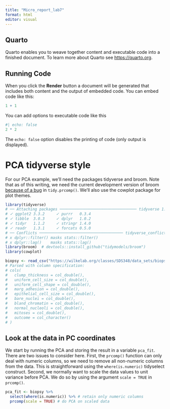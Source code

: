 ```yaml
---
title: "Micro_report_lab7"
format: html
editor: visual
---
```


## Quarto

Quarto enables you to weave together content and executable code into a finished document. To learn more about Quarto see <https://quarto.org>.

## Running Code

When you click the **Render** button a document will be generated that includes both content and the output of embedded code. You can embed code like this:

```r
1 + 1
```

You can add options to executable code like this

```r
#| echo: false
2 * 2
```

The `echo: false` option disables the printing of code (only output is displayed).

# PCA tidyverse style

For our PCA example, we'll need the packages tidyverse and broom. Note that as of this writing, we need the current development version of broom [because of a bug](https://github.com/tidymodels/broom/issues/923) in `tidy.prcomp()`. We'll also use the cowplot package for plot themes.

```r
library(tidyverse)
# ── Attaching packages ────────────────────────────────── tidyverse 1.3.0 ──
# ✓ ggplot2 3.3.2     ✓ purrr   0.3.4
# ✓ tibble  3.0.3     ✓ dplyr   1.0.2
# ✓ tidyr   1.1.2     ✓ stringr 1.4.0
# ✓ readr   1.3.1     ✓ forcats 0.5.0
# ── Conflicts ───────────────────────────────────── tidyverse_conflicts() ──
# x dplyr::filter() masks stats::filter()
# x dplyr::lag()    masks stats::lag()
library(broom)  # devtools::install_github("tidymodels/broom")
library(cowplot)
```

```r
biopsy <- read_csv("https://wilkelab.org/classes/SDS348/data_sets/biopsy.csv")
# Parsed with column specification:
# cols(
#   clump_thickness = col_double(),
#   uniform_cell_size = col_double(),
#   uniform_cell_shape = col_double(),
#   marg_adhesion = col_double(),
#   epithelial_cell_size = col_double(),
#   bare_nuclei = col_double(),
#   bland_chromatin = col_double(),
#   normal_nucleoli = col_double(),
#   mitoses = col_double(),
#   outcome = col_character()
# )

```

## Look at the data in PC coordinates

We start by running the PCA and storing the result in a variable `pca_fit`. There are two issues to consider here. First, the `prcomp()` function can only deal with numeric columns, so we need to remove all non-numeric columns from the data. This is straightforward using the `where(is.numeric)` tidyselect construct. Second, we normally want to scale the data values to unit variance before PCA. We do so by using the argument `scale = TRUE` in `prcomp()`.

```r
pca_fit <- biopsy %>% 
  select(where(is.numeric)) %>% # retain only numeric columns
  prcomp(scale = TRUE) # do PCA on scaled data
```
